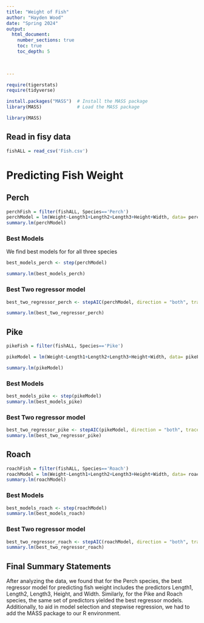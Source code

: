 ```yaml
---
title: "Weight of Fish"
author: "Hayden Wood"
date: "Spring 2024"  
output: 
  html_document:
    number_sections: true
    toc: true
    toc_depth: 5

 
    
---
```



```r
require(tigerstats)
require(tidyverse)
```

```r
install.packages("MASS")  # Install the MASS package
library(MASS)             # Load the MASS package
```

```r
library(MASS)
```


## Read in fisy data
```r
fishALL = read_csv('Fish.csv')
```


# Predicting Fish Weight


## Perch

```r
perchFish = filter(fishALL, Species=='Perch') 
perchModel = lm(Weight~Length1+Length2+Length3+Height+Width, data= perchFish)
summary.lm(perchModel)
```


### Best Models
We find best models for for all three species

```r
best_models_perch <- step(perchModel)
```

```r
summary.lm(best_models_perch)
```



### Best Two regressor model


```r
best_two_regressor_perch <- stepAIC(perchModel, direction = "both", trace = FALSE, k = 2)
```

```r
summary.lm(best_two_regressor_perch)
```


## Pike
```r
pikeFish = filter(fishALL, Species=='Pike') 
```

```r
pikeModel = lm(Weight~Length1+Length2+Length3+Height+Width, data= pikeFish)
```

```r
summary.lm(pikeModel)
```


### Best Models

```r
best_models_pike <- step(pikeModel)
summary.lm(best_models_pike)
```


### Best Two regressor model

```r
best_two_regressor_pike <- stepAIC(pikeModel, direction = "both", trace = FALSE, k = 2)
summary.lm(best_two_regressor_pike)
```


## Roach

```r
roachFish = filter(fishALL, Species=='Roach') 
roachModel = lm(Weight~Length1+Length2+Length3+Height+Width, data= roachFish)
summary.lm(roachModel)
```


### Best Models

```r
best_models_roach <- step(roachModel)
summary.lm(best_models_roach)
```


### Best Two regressor model

```r
best_two_regressor_roach <- stepAIC(roachModel, direction = "both", trace = FALSE, k = 2)
summary.lm(best_two_regressor_roach)
```


## Final Summary Statements

After analyzing the data, we found that for the Perch species, the best regressor model for predicting fish weight includes the predictors Length1, Length2, Length3, Height, and Width. Similarly, for the Pike and Roach species, the same set of predictors yielded the best regressor models. Additionally, to aid in model selection and stepwise regression, we had to add the MASS package to our R environment.